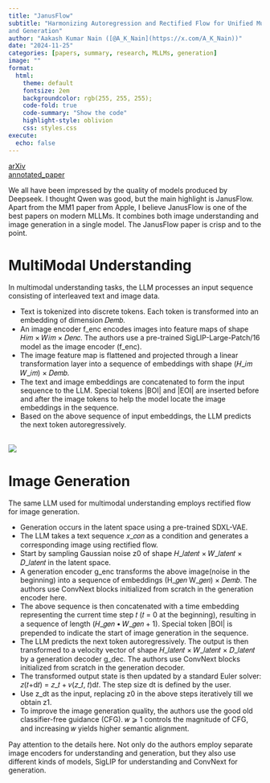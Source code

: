 ```yaml
---
title: "JanusFlow"
subtitle: "Harmonizing Autoregression and Rectified Flow for Unified Multimodal Understanding
and Generation"
author: "Aakash Kumar Nain ([@A_K_Nain](https://x.com/A_K_Nain))"
date: "2024-11-25"
categories: [papers, summary, research, MLLMs, generation]
image: ""
format:
  html:
    theme: default
    fontsize: 2em
    backgroundcolor: rgb(255, 255, 255);
    code-fold: true
    code-summary: "Show the code"
    highlight-style: oblivion
    css: styles.css
execute: 
  echo: false
---
```


[arXiv](https://arxiv.org/abs/2411.07975)<br>
[annotated_paper](https://github.com/AakashKumarNain/annotated_research_papers/blob/master/MLLMs/janusflow.pdf)


We all have been impressed by the quality of models produced by Deepseek. I thought Qwen was good, but
the main highlight is JanusFlow. Apart from the MM1 paper from Apple, I believe JanusFlow is one of the
best papers on modern MLLMs. It combines both image understanding and image generation in a single model.
The JanusFlow paper is crisp and to the point.


# MultiModal Understanding

In multimodal understanding tasks, the LLM processes an input sequence consisting of interleaved text and
image data.

* Text is tokenized into discrete tokens. Each token is transformed into an embedding of dimension 𝐷𝑒𝑚𝑏.
* An image encoder f_enc encodes images into feature maps of shape 𝐻𝑖𝑚 × 𝑊𝑖𝑚 × 𝐷𝑒𝑛𝑐. The authors use a
pre-trained SigLIP-Large-Patch/16 model as the image encoder (f_enc).
* The image feature map is flattened and projected through a linear transformation layer into a sequence
of embeddings with shape (𝐻_𝑖𝑚 𝑊_𝑖𝑚) × 𝐷𝑒𝑚𝑏.
* The text and image embeddings are concatenated to form the input sequence to the LLM. Special tokens
|BOI| and |EOI| are inserted before and after the image tokens to help the model locate the image
embeddings in the sequence.
* Based on the above sequence of input embeddings, the LLM predicts the next token autoregressively.

<br>
![](../paper_screenshots/janusflow/1.png)
<br>

# Image Generation

The same LLM used for multimodal understanding employs rectified flow for image generation.

* Generation occurs in the latent space using a pre-trained SDXL-VAE.
* The LLM takes a text sequence 𝑥_𝑐𝑜𝑛 as a condition and generates a corresponding image using rectified
flow.
* Start by sampling Gaussian noise z0 of shape 𝐻_𝑙𝑎𝑡𝑒𝑛𝑡 × 𝑊_𝑙𝑎𝑡𝑒𝑛𝑡 × 𝐷_𝑙𝑎𝑡𝑒𝑛𝑡 in the latent space.
* A generation encoder g_enc transforms the above image(noise in the beginning) into a sequence of
embeddings (H_𝑔𝑒𝑛 W_𝑔𝑒𝑛) × 𝐷𝑒𝑚𝑏. The authors use ConvNext blocks initialized from scratch in the
generation encoder here.
* The above sequence is then concatenated with a time embedding representing the current time step 
𝑡 (𝑡 = 0 at the beginning), resulting in a sequence of length 
(𝐻_𝑔𝑒𝑛 • 𝑊_𝑔𝑒𝑛 + 1). Special token |BOI| is prepended to indicate the start of image generation in the
sequence.
* The LLM predicts the next token autoregressively. The output is then transformed to a velocity vector
of shape 𝐻_𝑙𝑎𝑡𝑒𝑛𝑡 × 𝑊_𝑙𝑎𝑡𝑒𝑛𝑡 × 𝐷_𝑙𝑎𝑡𝑒𝑛𝑡 by a generation decoder g_dec. The authors use ConvNext blocks
initialized from scratch in the generation decoder.
* The transformed output state is then updated by a standard Euler solver: 𝑧(𝑡+d𝑡) = 𝑧_𝑡 + 𝑣(𝑧_𝑡, 𝑡)d𝑡.
The step size dt is defined by the user.
* Use z_dt as the input, replacing z0 in the above steps iteratively till we obtain z1.
* To improve the image generation quality, the authors use the good old classifier-free guidance (CFG).
𝑤 ⩾ 1 controls the magnitude of CFG, and increasing 𝑤 yields higher semantic alignment.


Pay attention to the details here. Not only do the authors employ separate image encoders for
understanding and generation, but they also use different kinds of models, SigLIP for understanding and
ConvNext for generation.

